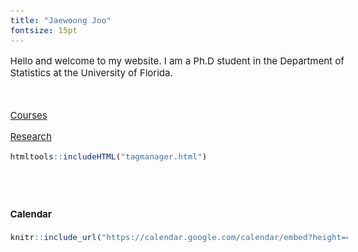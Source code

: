 ```yaml
---
title: "Jaewoong Joo"
fontsize: 15pt
---
```


<style type="text/css">

body, td {
   font-size: 15px;
}
pre {
  font-size: 15px
}
</style>


Hello and welcome to my website. I am a Ph.D student in the Department of Statistics at the University of Florida.

<br>




[Courses](./courses/index.html)

[Research](./researches/researches.html)


```r
htmltools::includeHTML("tagmanager.html")
```

<br><br>

#### Calendar

```r
knitr::include_url("https://calendar.google.com/calendar/embed?height=400&wkst=1&bgcolor=%23ffffff&ctz=America%2FNew_York&src=amFld29vbmdqb29AZ21haWwuY29t&color=%23039BE5")
```


